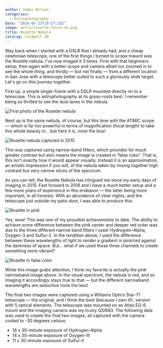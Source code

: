```yaml
---
author: James Wilson
categories:
  - Astrophotography
date: "2018-05-23T10:57:35Z"
image: astro/rosette-false-nb.png
title: Rosette Nebula
catalog: Caldwell 49
---
```



Way back when I started with a DSLR that I already had, and a cheap newtonian telescope, one of the first things I turned to scope toward was the Rosette nebula. I've now imaged it 3 times. First with that beginners setup, then again with a better scope and camera albeit too zoomed in to see the whole thing, and thirdly — but not finally — from a different location in San Jose with a telescope better suited to such a gloriously wide target. Let's go on this journey together.

First up, a simple single-frame with a DSLR mounted directly on to a telescope. This is astrophotography at its grass-roots best. I remember being so thrilled to see the dust lanes in the nebula.

<Image
  src="/astro/rosette-first.jpg"
  height={500}
  width={500}
  aspectRatio="16:9"
  format="webp"
  alt="First photo of the Rosette nebula"
/>

Next up is the same nebula, of course, but this time with the AT8RC scope — which is far too powerful in terms of magnification (focal length) to take this whole beauty in… but here it is, none the less!

<Image
  src="/astro/rosette-2015.jpg"
  height={500}
  width={500}
  format="webp"
  alt="Rosette nebula captured in 2015"
/>

This was captured using narrow-band filters, which provides for much greater contrast but also means the image is created in ‘false color'. That is, this isn't exactly how it would appear visually. Instead it is an approximation, an artistic impression if you will, of the nebula taken by mixing together high contrast but very narrow slices of the spectrum.

As you can tell, the Rosette Nebula has intrigued me since my early days of imaging in 2015. Fast forward to 2018 and I have a much better setup and a few more years of experience in this endeavor — the latter being more important, in all honesty. With an abundance of clear nights, and the telescope just outside my patio door, I was able to produce this:

<Image
  src="/astro/rosette-pink.png"
  height={500}
  width={500}
  format="webp"
  alt="Rosette in pink"
/>

Yes, wow! This was one of my proudest achievements to date. The ability to achieve some difference between the pink center and deeper red outer was due to the three different narrow band filters I used: Hydrogren-Alpha, Oxygen-3 and Sulfur-2. In the rendition above, I used the difference between these wavelengths of light to render a gradient in pink/red against the darkness of space. But… what if we used those three channels to create something more vibrant?

<Image
  src="/astro/rosette-false-nb.png"
  height={500}
  width={500}
  format="webp"
  alt="Rosette in false color"
/>

While this image grabs attention, I think my favorite is actually the pink narrowband image above. In the visual spectrum, the nebula is red, and so imaging it accordingly stays true to that — but the different narrowband wavelengths are seductive none the less!

The final two images were captured using a Williams Optics Star-71 telescope — the original, and I think the best (because I own it!), version with 5 optical elements. The telescope was mounted on an Atlas EQ-6 mount and the imaging camera was my trusty QSI683. The following data was used to create the final two images, all captured with the camera cooled to -30 degrees celsius:

- 14 x 30-minute exposure of Hydrogen-Alpha
- 14 x 30-minute exposure of Oxygen-III
- 11 x 30-minute exposure of Sulfur-II
